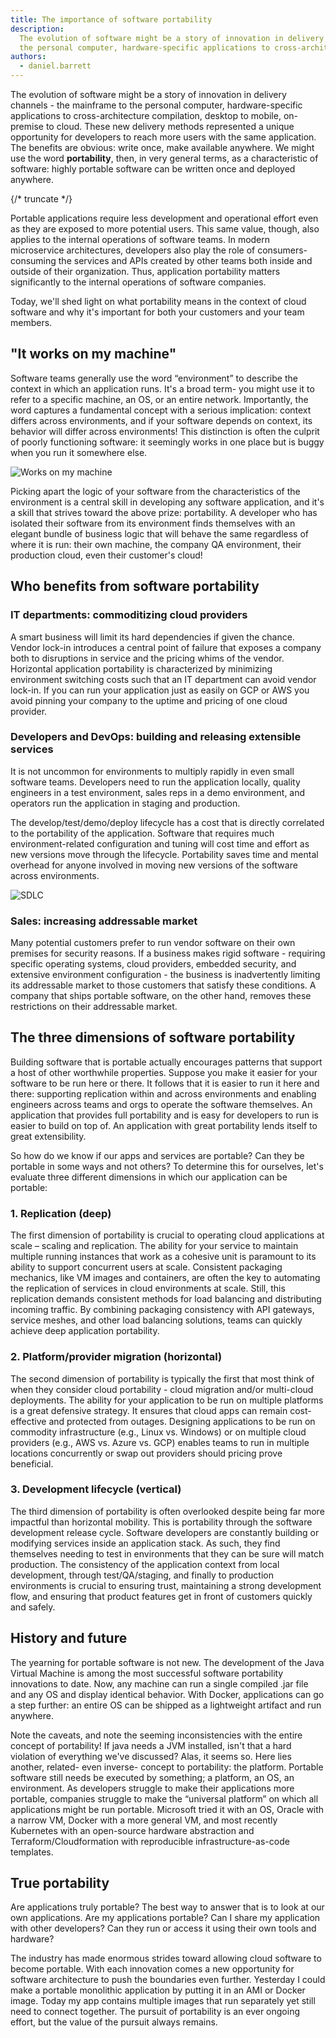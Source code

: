 ```yaml
---
title: The importance of software portability
description:
  The evolution of software might be a story of innovation in delivery channels - the mainframe to
  the personal computer, hardware-specific applications to cross-architecture compilation,
authors:
  - daniel.barrett
---
```


The evolution of software might be a story of innovation in delivery channels - the mainframe to the
personal computer, hardware-specific applications to cross-architecture compilation, desktop to
mobile, on-premise to cloud. These new delivery methods represented a unique opportunity for
developers to reach more users with the same application. The benefits are obvious: write once, make
available anywhere. We might use the word **portability**, then, in very general terms, as a
characteristic of software: highly portable software can be written once and deployed anywhere.

{/* truncate */}

Portable applications require less development and operational effort even as they are exposed to
more potential users. This same value, though, also applies to the internal operations of software
teams. In modern microservice architectures, developers also play the role of consumers- consuming
the services and APIs created by other teams both inside and outside of their organization. Thus,
application portability matters significantly to the internal operations of software companies.

Today, we'll shed light on what portability means in the context of cloud software and why it's
important for both your customers and your team members.

## "It works on my machine"

Software teams generally use the word “environment” to describe the context in which an application
runs. It's a broad term- you might use it to refer to a specific machine, an OS, or an entire
network. Importantly, the word captures a fundamental concept with a serious implication: context
differs across environments, and if your software depends on context, its behavior will differ
across environments! This distinction is often the culprit of poorly functioning software: it
seemingly works in one place but is buggy when you run it somewhere else.

![Works on my machine](./works-on-my-machine.jpeg)

Picking apart the logic of your software from the characteristics of the environment is a central
skill in developing any software application, and it's a skill that strives toward the above prize:
portability. A developer who has isolated their software from its environment finds themselves with
an elegant bundle of business logic that will behave the same regardless of where it is run: their
own machine, the company QA environment, their production cloud, even their customer's cloud!

## Who benefits from software portability

### IT departments: commoditizing cloud providers

A smart business will limit its hard dependencies if given the chance. Vendor lock-in introduces a
central point of failure that exposes a company both to disruptions in service and the pricing whims
of the vendor. Horizontal application portability is characterized by minimizing environment
switching costs such that an IT department can avoid vendor lock-in. If you can run your application
just as easily on GCP or AWS you avoid pinning your company to the uptime and pricing of one cloud
provider.

### Developers and DevOps: building and releasing extensible services

It is not uncommon for environments to multiply rapidly in even small software teams. Developers
need to run the application locally, quality engineers in a test environment, sales reps in a demo
environment, and operators run the application in staging and production.

The develop/test/demo/deploy lifecycle has a cost that is directly correlated to the portability of
the application. Software that requires much environment-related configuration and tuning will cost
time and effort as new versions move through the lifecycle. Portability saves time and mental
overhead for anyone involved in moving new versions of the software across environments.

![SDLC](./release-cycle.jpeg)

### Sales: increasing addressable market

Many potential customers prefer to run vendor software on their own premises for security reasons.
If a business makes rigid software - requiring specific operating systems, cloud providers, embedded
security, and extensive environment configuration - the business is inadvertently limiting its
addressable market to those customers that satisfy these conditions. A company that ships portable
software, on the other hand, removes these restrictions on their addressable market.

## The three dimensions of software portability

Building software that is portable actually encourages patterns that support a host of other
worthwhile properties. Suppose you make it easier for your software to be run here or there. It
follows that it is easier to run it here and there: supporting replication within and across
environments and enabling engineers across teams and orgs to operate the software themselves. An
application that provides full portability and is easy for developers to run is easier to build on
top of. An application with great portability lends itself to great extensibility.

So how do we know if our apps and services are portable? Can they be portable in some ways and not
others? To determine this for ourselves, let's evaluate three different dimensions in which our
application can be portable:

### 1. Replication (deep)

The first dimension of portability is crucial to operating cloud applications at scale – scaling and
replication. The ability for your service to maintain multiple running instances that work as a
cohesive unit is paramount to its ability to support concurrent users at scale. Consistent packaging
mechanics, like VM images and containers, are often the key to automating the replication of
services in cloud environments at scale. Still, this replication demands consistent methods for load
balancing and distributing incoming traffic. By combining packaging consistency with API gateways,
service meshes, and other load balancing solutions, teams can quickly achieve deep application
portability.

### 2. Platform/provider migration (horizontal)

The second dimension of portability is typically the first that most think of when they consider
cloud portability - cloud migration and/or multi-cloud deployments. The ability for your application
to be run on multiple platforms is a great defensive strategy. It ensures that cloud apps can remain
cost-effective and protected from outages. Designing applications to be run on commodity
infrastructure (e.g., Linux vs. Windows) or on multiple cloud providers (e.g., AWS vs. Azure vs.
GCP) enables teams to run in multiple locations concurrently or swap out providers should pricing
prove beneficial.

### 3. Development lifecycle (vertical)

The third dimension of portability is often overlooked despite being far more impactful than
horizontal mobility. This is portability through the software development release cycle. Software
developers are constantly building or modifying services inside an application stack. As such, they
find themselves needing to test in environments that they can be sure will match production. The
consistency of the application context from local development, through test/QA/staging, and finally
to production environments is crucial to ensuring trust, maintaining a strong development flow, and
ensuring that product features get in front of customers quickly and safely.

## History and future

The yearning for portable software is not new. The development of the Java Virtual Machine is among
the most successful software portability innovations to date. Now, any machine can run a single
compiled .jar file and any OS and display identical behavior. With Docker, applications can go a
step further: an entire OS can be shipped as a lightweight artifact and run anywhere.

Note the caveats, and note the seeming inconsistencies with the entire concept of portability! If
java needs a JVM installed, isn't that a hard violation of everything we've discussed? Alas, it
seems so. Here lies another, related- even inverse- concept to portability: the platform. Portable
software still needs be executed by something; a platform, an OS, an environment. As developers
struggle to make their applications more portable, companies struggle to make the “universal
platform” on which all applications might be run portable. Microsoft tried it with an OS, Oracle
with a narrow VM, Docker with a more general VM, and most recently Kubernetes with an open-source
hardware abstraction and Terraform/Cloudformation with reproducible infrastructure-as-code
templates.

## True portability

Are applications truly portable? The best way to answer that is to look at our own applications. Are
my applications portable? Can I share my application with other developers? Can they run or access
it using their own tools and hardware?

The industry has made enormous strides toward allowing cloud software to become portable. With each
innovation comes a new opportunity for software architecture to push the boundaries even further.
Yesterday I could make a portable monolithic application by putting it in an AMI or Docker image.
Today my app contains multiple images that run separately yet still need to connect together. The
pursuit of portability is an ever ongoing effort, but the value of the pursuit always remains.
